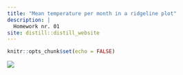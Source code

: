 ```yaml
---
title: "Mean temperature per month in a ridgeline plot"
description: |
  Homework nr. 01
site: distill::distill_website
---
```


```r
knitr::opts_chunk$set(echo = FALSE)
```

![](pics/01_mean_temp_per_month.png)
